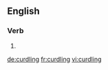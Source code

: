
==English==

===Verb===
{{head|en}}

# {{present participle of|curdle}}

[[de:curdling]]
[[fr:curdling]]
[[vi:curdling]]